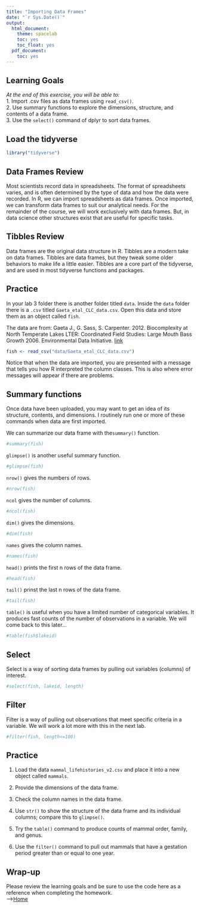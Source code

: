 ```yaml
---
title: "Importing Data Frames"
date: "`r Sys.Date()`"
output:
  html_document:
    theme: spacelab
    toc: yes
    toc_float: yes
  pdf_document:
    toc: yes
---
```


## Learning Goals
*At the end of this exercise, you will be able to:*    
1. Import .csv files as data frames using `read_csv()`.  
2. Use summary functions to explore the dimensions, structure, and contents of a data frame.  
3. Use the `select()` command of dplyr to sort data frames.  

## Load the tidyverse
```r
library("tidyverse")
```

## Data Frames Review
Most scientists record data in spreadsheets. The format of spreadsheets varies, and is often determined by the type of data and how the data were recorded. In R, we can import spreadsheets as data frames. Once imported, we can transform data frames to suit our analytical needs. For the remainder of the course, we will work exclusively with data frames. But, in data science other structures exist that are useful for specific tasks.  

## Tibbles Review
Data frames are the original data structure in R. Tibbles are a modern take on data frames. Tibbles are data frames, but they tweak some older behaviors to make life a little easier. Tibbles are a core part of the tidyverse, and are used in most tidyverse functions and packages.  

## Practice
In your lab 3 folder there is another folder titled `data`. Inside the `data` folder there is a `.csv` titled `Gaeta_etal_CLC_data.csv`. Open this data and store them as an object called `fish`.  

The data are from: Gaeta J., G. Sass, S. Carpenter. 2012. Biocomplexity at North Temperate Lakes LTER: Coordinated Field Studies: Large Mouth Bass Growth 2006. Environmental Data Initiative.  [link](https://portal.edirepository.org/nis/mapbrowse?scope=knb-lter-ntl&identifier=267)  
```r
fish <- read_csv("data/Gaeta_etal_CLC_data.csv")
```

Notice that when the data are imported, you are presented with a message that tells you how R interpreted the column classes. This is also where error messages will appear if there are problems.  

## Summary functions
Once data have been uploaded, you may want to get an idea of its structure, contents, and dimensions. I routinely run one or more of these commands when data are first imported.  

We can summarize our data frame with the`summary()` function.  
```r
#summary(fish)
```

`glimpse()` is another useful summary function.
```r
#glimpse(fish)
```

`nrow()` gives the numbers of rows.
```r
#nrow(fish)
```

`ncol` gives the number of columns.
```r
#ncol(fish)
```

`dim()` gives the dimensions.
```r
#dim(fish)
```

`names` gives the column names.
```r
#names(fish)
```

`head()` prints the first n rows of the data frame.
```r
#head(fish)
```

`tail()` prinst the last n rows of the data frame.
```r
#tail(fish)
```

`table()` is useful when you have a limited number of categorical variables. It produces fast counts of the number of observations in a variable. We will come back to this later... 
```r
#table(fish$lakeid)
```

## Select
Select is a way of sorting data frames by pulling out variables (columns) of interest.
```r
#select(fish, lakeid, length)
```

## Filter
Filter is a way of pulling out observations that meet specific criteria in a variable. We will work a lot more with this in the next lab.  
```r
#filter(fish, length<=100)
```

## Practice
1. Load the data `mammal_lifehistories_v2.csv` and place it into a new object called `mammals`.

2. Provide the dimensions of the data frame.

3. Check the column names in the data frame. 

4. Use `str()` to show the structure of the data frame and its individual columns; compare this to `glimpse()`. 

5. Try the `table()` command to produce counts of mammal order, family, and genus.  

6. Use the `filter()` command to pull out mammals that have a gestation period greater than or equal to one year.  

## Wrap-up
Please review the learning goals and be sure to use the code here as a reference when completing the homework.  
-->[Home](https://jmledford3115.github.io/datascibiol/)